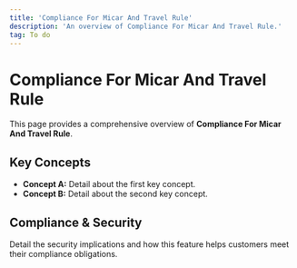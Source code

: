 ```yaml
---
title: 'Compliance For Micar And Travel Rule'
description: 'An overview of Compliance For Micar And Travel Rule.'
tag: To do
---
```


# Compliance For Micar And Travel Rule

This page provides a comprehensive overview of **Compliance For Micar And Travel Rule**.

## Key Concepts

* **Concept A:** Detail about the first key concept.
* **Concept B:** Detail about the second key concept.

## Compliance & Security

Detail the security implications and how this feature helps customers meet their compliance obligations.
